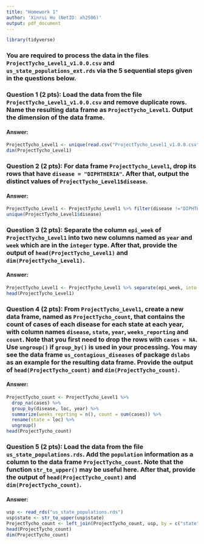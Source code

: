 ```yaml
---
title: "Homework 1"
author: 'Xinrui Hu (NetID: xh2506)'
output: pdf_document
---
```


```r
library(tidyverse)
```

### You are required to process the data in the files `ProjectTycho_Level1_v1.0.0.csv` and `us_state_populations_ext.rds` via the 5 sequential steps given in the questions below. 

### Question 1 (2 pts): Load the data from the file `ProjectTycho_Level1_v1.0.0.csv` and remove duplicate rows. Name the resulting data frame as `ProjectTycho_Level1`. Output the dimension of the data frame.
#### Answer: 
<!--Provide your code and output below-->
```r
ProjectTycho_Level1 <- unique(read.csv("ProjectTycho_Level1_v1.0.0.csv", na = "\\N"))
dim(ProjectTycho_Level1)
```



### Question 2 (2 pts): For data frame `ProjectTycho_Level1`, drop its rows that have `disease = "DIPHTHERIA"`. After that, output the distinct values of `ProjectTycho_Level1$disease`.
#### Answer: 
<!--Provide your code and output below-->
```r
ProjectTycho_Level1 <- ProjectTycho_Level1 %>% filter(disease !="DIPHTHERIA")
unique(ProjectTycho_Level1$disease)
```



### Question 3 (2 pts): Separate the column `epi_week` of `ProjectTycho_Level1` into two new columns named as `year` and `week` which are in the `integer` type. After that, provide the output of `head(ProjectTycho_Level1)` and `dim(ProjectTycho_Level1)`.
#### Answer: 
<!--Provide your code and output below-->
```r
ProjectTycho_Level1 <- ProjectTycho_Level1 %>% separate(epi_week, into =c("year", "week"), sep = 4, convert = TRUE)
head(ProjectTycho_Level1)
```



### Question 4 (2 pts): From `ProjectTycho_Level1`, create a new data frame, named as `ProjectTycho_count`, that contains the count of cases of each disease for each state at each year, with column names `disease`, `state`, `year`, `weeks_reporting` and `count`. Note that you first need to drop the rows with `cases = NA`. Use `ungroup()` if `group_by()` is used in your processing. You may see the data frame `us_contagious_diseases` of package `dslabs` as an example for the resulting data frame. Provide the output of `head(ProjectTycho_count)` and `dim(ProjectTycho_count)`.  
#### Answer: 
<!--Provide your code and output below-->
```r
ProjectTycho_count <- ProjectTycho_Level1 %>% 
  drop_na(cases) %>% 
  group_by(disease, loc, year) %>%
  summarize(weeks_reprting = n(), count = sum(cases)) %>%
  rename(state = loc) %>%
  ungroup()
head(ProjectTycho_count)
```



### Question 5 (2 pts): Load the data from the file `us_state_populations.rds`. Add the `population` information as a column to the data frame `ProjectTycho_count`. Note that the function `str_to_upper()` may be useful here. After that, provide the output of `head(ProjectTycho_count)` and `dim(ProjectTycho_count)`.  
#### Answer: 
<!--Provide your code and output below-->
```r
usp <- read_rds("us_state_populations.rds")
usp$state <- str_to_upper(usp$state)
ProjectTycho_count <- left_join(ProjectTycho_count, usp, by = c("state", "year"))
head(ProjectTycho_count)
dim(ProjectTycho_count)
```

